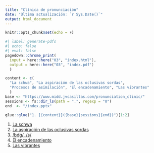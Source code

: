 ```yaml
---
title: "Clínica de pronunciación"
date: "Última actualización: `r Sys.Date()`"
output: html_document
---
```


```r
knitr::opts_chunk$set(echo = F)
```


```r
#| label: generate-pdfs
#| echo: false
#| eval: false
pagedown::chrome_print(
  input = here::here("03", "index.html"), 
  output = here::here("03", "index.pdf")
  )
```





```r
content <- c(
  "La schwa", "La aspiración de las oclusivas sordas", 
  "Procesos de asimilación", "El encadenamiento", "Las vibrantes"
  )
base <- "https://www.midd.jvcasillas.com/pronunciation_clinic/"
sessions <- fs::dir_ls(path = ".", regexp = "0")
end  <- "/index.pptx"

glue::glue("1. [{content}]({base}{sessions}{end})")[1:2]
```


1. [La schwa](https://www.midd.jvcasillas.com/pronunciation_clinic/01/index.html)
1. [La aspiración de las oclusivas sordas](https://www.midd.jvcasillas.com/pronunciation_clinic/02/index.html)
1. [/bdg/, /s/](https://www.midd.jvcasillas.com/pronunciation_clinic/03/index.html)
1. [El encadenamiento](https://www.midd.jvcasillas.com/pronunciation_clinic/03/index.html)
1. [Las vibrantes](https://www.midd.jvcasillas.com/pronunciation_clinic/05/index.pptx)
<!--
-->
